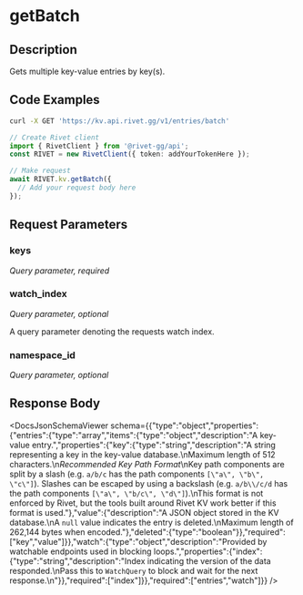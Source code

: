 

# getBatch

## Description

Gets multiple key-value entries by key(s).


## Code Examples

<CodeGroup title='Request' tag='GET' label='https://kv.api.rivet.gg/v1/entries/batch'>

```bash {{ title: 'cURL' }}
curl -X GET 'https://kv.api.rivet.gg/v1/entries/batch'
```

```ts
// Create Rivet client
import { RivetClient } from '@rivet-gg/api';
const RIVET = new RivetClient({ token: addYourTokenHere });

// Make request
await RIVET.kv.getBatch({
  // Add your request body here
});
```

</CodeGroup>


## Request Parameters


### keys

_Query parameter, required_





### watch_index

_Query parameter, optional_


A query parameter denoting the requests watch index.


### namespace_id

_Query parameter, optional_





## Response Body

<DocsJsonSchemaViewer schema={{"type":"object","properties":{"entries":{"type":"array","items":{"type":"object","description":"A key-value entry.","properties":{"key":{"type":"string","description":"A string representing a key in the key-value database.\nMaximum length of 512 characters.\n*Recommended Key Path Format*\nKey path components are split by a slash (e.g. `a/b/c` has the path components `[\"a\", \"b\", \"c\"]`). Slashes can be escaped by using a backslash (e.g. `a/b\\/c/d` has the path components `[\"a\", \"b/c\", \"d\"]`).\nThis format is not enforced by Rivet, but the tools built around Rivet KV work better if this format is used."},"value":{"description":"A JSON object stored in the KV database.\nA `null` value indicates the entry is deleted.\nMaximum length of 262,144 bytes when encoded."},"deleted":{"type":"boolean"}},"required":["key","value"]}},"watch":{"type":"object","description":"Provided by watchable endpoints used in blocking loops.","properties":{"index":{"type":"string","description":"Index indicating the version of the data responded.\nPass this to `WatchQuery` to block and wait for the next response.\n"}},"required":["index"]}},"required":["entries","watch"]}} />

